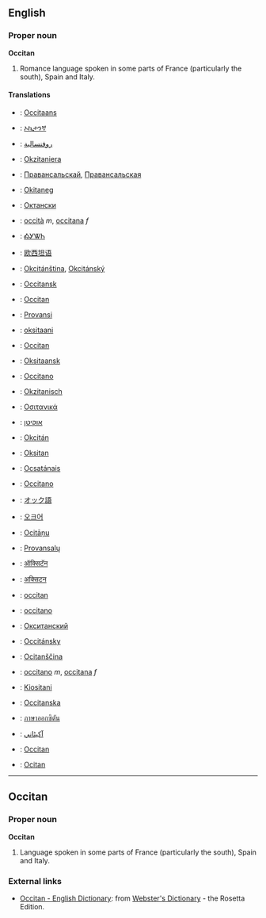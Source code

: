 ==English==
===Proper noun===
'''Occitan'''

# Romance language spoken in some parts of France (particularly the south), Spain and Italy.

====Translations====
*{{af}}: [[Occitaans]]
*{{am}}: [[ኦኪታንኛ]]
*{{ar}}: [[روفنسالية]]
*{{eu}}: [[Okzitaniera]]
*{{be}}: [[Правансальскай]], [[Правансальская]]
*{{br}}: [[Okitaneg]]
*{{bg}}: [[Октански]]
*{{ca}}: [[occità]] ''m'', [[occitana]] ''f''
*{{chr}}: [[ᎣᎩᏔᏂ]]
*{{zh}}: [[欧西坦语]]
*{{cs}}: [[Okcitánština]], [[Okcitánský]]
*{{da}}: [[Occitansk]]
*{{en}}: [[Occitan]]
*{{et}}: [[Provansi]]
*{{fi}}: [[oksitaani]]
*{{fr}}: [[Occitan]]
*{{fy}}: [[Oksitaansk]]
*{{gl}}: [[Occitano]]
*{{de}}: [[Okzitanisch]]
*{{el}}: [[Οσιτανικά]]
*{{he}}: [[אוקיטן]]
*{{hu}}: [[Okcitán]]
*{{id}}: [[Oksitan]]
*{{ga}}: [[Ocsatánais]]
*{{it}}: [[Occitano]]
*{{ja}}: [[オック語]]
*{{ko}}: [[오크어]]
*{{lv}}: [[Ocitāņu]]
*{{lt}}: [[Provansalų]]
*{{mr}}: [[ऑक्सिटॅन]]
*{{ne}}: [[अक्सिटन]]
*{{oc}}: [[occitan]]
*{{pt}}: [[occitano]]
*{{ru}}: [[Окситанский]]
*{{sk}}: [[Occitánsky]]
*{{sl}}: [[Ocitanščina]]
*{{es}}: [[occitano]] ''m'', [[occitana]] ''f''
*{{sw}}: [[Kiositani]]
*{{sv}}: [[Occitanska]]
*{{th}}: [[ภาษาออกซิตัน]]
*{{ur}}: [[آکيٹاني]]
*{{wa}}: [[Occitan]]
*{{cy}}: [[Ocitan]]

----

==Occitan==
===Proper noun===
'''Occitan'''

#Language spoken in some parts of France (particularly the south), Spain and Italy.

=== External links ===
*[http://www.websters-online-dictionary.org/definition/Occitan-english/ Occitan - English Dictionary]: from [http://www.websters-online-dictionary.org/ Webster's Dictionary] - the Rosetta Edition.